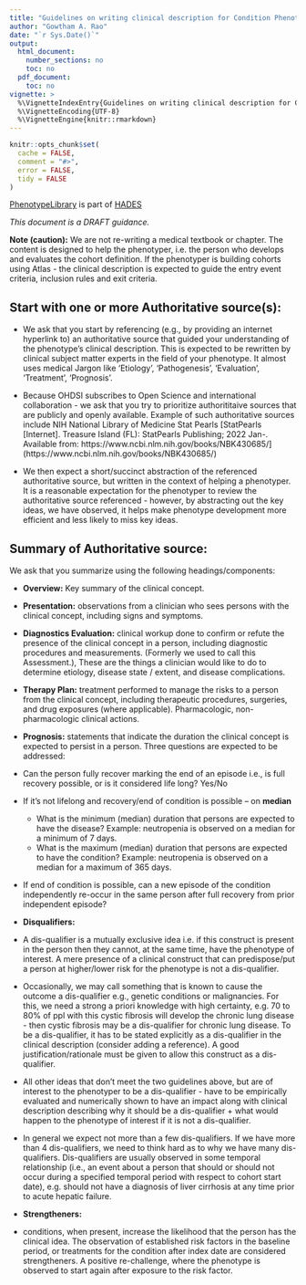 ```yaml
---
title: "Guidelines on writing clinical description for Condition Phenotypes"
author: "Gowtham A. Rao"
date: "`r Sys.Date()`"
output:
  html_document:
    number_sections: no
    toc: no  
  pdf_document: 
    toc: no     
vignette: >
  %\VignetteIndexEntry{Guidelines on writing clinical description for Condition Phenotypes}
  %\VignetteEncoding{UTF-8}    
  %\VignetteEngine{knitr::rmarkdown}
---
```


```r
knitr::opts_chunk$set(
  cache = FALSE,
  comment = "#>",
  error = FALSE,
  tidy = FALSE
)
```

[PhenotypeLibrary](https://github.com/OHDSI/PhenotypeLibrary) is part of [HADES](https://ohdsi.github.io/Hades/)

*This document is a DRAFT guidance.*

**Note (caution):** We are not re-writing a medical textbook or chapter. The content is designed to help the phenotyper, i.e. the person who develops and evaluates the cohort definition. If the phenotyper is building cohorts using Atlas - the clinical description is expected to guide the entry event criteria, inclusion rules and exit criteria.

## Start with one or more Authoritative source(s):
 * We ask that you start by referencing (e.g., by providing an internet hyperlink to) an authoritative source that guided your understanding of the phenotype's clinical description. This is expected to be rewritten by clinical subject matter experts in the field of your phenotype. It almost uses medical Jargon like ‘Etiology’, ‘Pathogenesis’, ‘Evaluation’, ‘Treatment’, ‘Prognosis’.
 
 * Because OHDSI subscribes to Open Science and international collaboration - we ask that you try to prioritize authorititaive sources that are publicly and openly available. Example of such authoritative sources include NIH National Library of Medicine Stat Pearls [StatPearls [Internet]. Treasure Island (FL): StatPearls Publishing; 2022 Jan-. Available from: https://www.ncbi.nlm.nih.gov/books/NBK430685/] (https://www.ncbi.nlm.nih.gov/books/NBK430685/)
 
 * We then expect a short/succinct abstraction of the referenced authoritative source, but written in the context of helping a phenotyper. It is a reasonable expectation for the phenotyper to review the authoritative source referenced - however, by abstracting out the key ideas, we have observed, it helps make phenotype development more efficient and less likely to miss key ideas.
 
## Summary of Authoritative source: 

We ask that you summarize using the following headings/components:

 * **Overview:** Key summary of the clinical concept.
 
 * **Presentation:** observations from a clinician who sees persons with the clinical concept, including signs and symptoms.
 
 * **Diagnostics Evaluation:** clinical workup done to confirm or refute the presence of the clinical concept in a person, including diagnostic procedures and measurements. (Formerly we used to call this Assessment.), These are the things a clinician would like to do to determine etiology, disease state / extent, and disease complications.
 
 * **Therapy Plan:** treatment performed to manage the risks to a person from the clinical concept, including therapeutic procedures, surgeries, and drug exposures (where applicable). Pharmacologic, non-pharmacologic clinical actions.
 
 * **Prognosis:** statements that indicate the duration the clinical concept is expected to persist in a person. Three questions are expected to be addressed:
 - Can the person fully recover marking the end of an episode i.e., is full recovery possible, or is it considered life long?
 Yes/No
 - If it’s not lifelong and recovery/end of condition is possible – on **median**
     - What is the minimum (median) duration that persons are expected to have the disease? Example: neutropenia is observed on a median for a minimum of 7 days.
     - What is the maximum (median) duration that persons are expected to have the condition? Example: neutropenia is observed on a median for a maximum of 365 days.
 - If end of condition is possible, can a new episode of the condition independently re-occur in the same person after full recovery from prior independent episode? 
 
 * **Disqualifiers:** 
 - A dis-qualifier is a mutually exclusive idea i.e. if this construct is present in the person then they cannot, at the same time, have the phenotype of interest. A mere presence of a clinical construct that can predispose/put a person at higher/lower risk for the phenotype is not a dis-qualifier.
 - Occasionally, we may call something that is known to cause the outcome a dis-qualifier e.g., genetic conditions or malignancies. For this, we need a strong a priori knowledge with high certainty, e.g. 70 to 80% of ppl with this cystic fibrosis will develop the chronic lung disease - then cystic fibrosis may be a dis-qualifier for chronic lung disease. To be a dis-qualifier, it has to be stated explicitly as a dis-qualifier in the clinical description (consider adding a reference). A good justification/rationale must be given to allow this construct as a dis-qualifier.
 - All other ideas that don’t meet the two guidelines above, but are of interest to the phenotyper to be a dis-qualifier - have to be empirically evaluated and numerically shown to have an impact along with clinical description describing why it should be a dis-qualifier + what would happen to the phenotype of interest if it is not a dis-qualifier. 
 - In general we expect not more than a few dis-qualifiers. If we have more than 4 dis-qualifiers, we need to think hard as to why we have many dis-qualifiers.
Dis-qualifiers are usually observed in some temporal relationship (i.e., an event about a person that should or should not occur during a specified temporal period with respect to cohort start date), e.g. should not have a diagnosis of liver cirrhosis at any time prior to acute hepatic failure.
 
 * **Strengtheners:**
 - conditions, when present, increase the likelihood that the person has the clinical idea. The observation of established risk factors in the baseline period, or treatments for the condition after index date are considered strengtheners. A positive re-challenge, where the phenotype is observed to start again after exposure to the risk factor.
